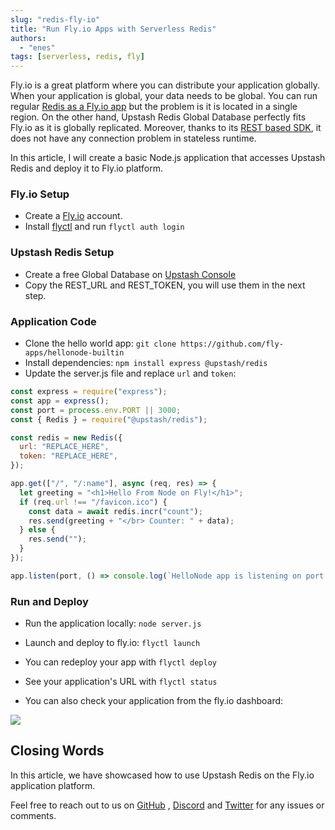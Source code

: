 ```yaml
---
slug: "redis-fly-io"
title: "Run Fly.io Apps with Serverless Redis"
authors:
  - "enes"
tags: [serverless, redis, fly]
---
```


Fly.io is a great platform where you can distribute your application globally.
When your application is global, your data needs to be global. You can run
regular [Redis as a Fly.io app](https://fly.io/docs/reference/redis/) but the
problem is it is located in a single region. On the other hand, Upstash Redis
Global Database perfectly fits Fly.io as it is globally replicated. Moreover,
thanks to its [REST based SDK](https://github.com/upstash/upstash-redis), it
does not have any connection problem in stateless runtime.

In this article, I will create a basic Node.js application that accesses
Upstash Redis and deploy it to Fly.io platform.

### Fly.io Setup

- Create a [Fly.io](https://fly.io/) account.
- Install [flyctl](https://fly.io/docs/getting-started/installing-flyctl/) and
  run `flyctl auth login`

### Upstash Redis Setup

- Create a free Global Database
  on [Upstash Console](https://console.upstash.com/)
- Copy the REST_URL and REST_TOKEN, you will use them in the next step.

### Application Code

- Clone the hello world
  app: `git clone https://github.com/fly-apps/hellonode-builtin`
- Install dependencies:
  `npm install express @upstash/redis`
- Update the server.js file and replace `url` and `token`:

```js title="server.js"
const express = require("express");
const app = express();
const port = process.env.PORT || 3000;
const { Redis } = require("@upstash/redis");

const redis = new Redis({
  url: "REPLACE_HERE",
  token: "REPLACE_HERE",
});

app.get(["/", "/:name"], async (req, res) => {
  let greeting = "<h1>Hello From Node on Fly!</h1>";
  if (req.url !== "/favicon.ico") {
    const data = await redis.incr("count");
    res.send(greeting + "</br> Counter: " + data);
  } else {
    res.send("");
  }
});

app.listen(port, () => console.log(`HelloNode app is listening on port ${port}!`));
```

### Run and Deploy

- Run the application locally:
  `node server.js`
- Launch and deploy to fly.io:
  `flyctl launch`
- You can redeploy your app with `flyctl deploy`

- See your application's URL with `flyctl status`
- You can also check your application from the fly.io dashboard:

![](/blog/flyio/dashboard.png)

## Closing Words

In this article, we have showcased how to use Upstash Redis on the Fly.io
application platform.

Feel free to reach out to us
on [GitHub](https://github.com/upstash/issues/issues/new)
, [Discord](https://upstash.com/discord)
and [Twitter](https://twitter.com/upstash) for any issues or comments.
